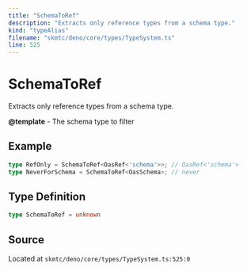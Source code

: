```yaml
---
title: "SchemaToRef"
description: "Extracts only reference types from a schema type."
kind: "typeAlias"
filename: "skmtc/deno/core/types/TypeSystem.ts"
line: 525
---
```


# SchemaToRef

Extracts only reference types from a schema type.


**@template** - The schema type to filter

## Example

```typescript
type RefOnly = SchemaToRef<OasRef<'schema'>>; // OasRef<'schema'>
type NeverForSchema = SchemaToRef<OasSchema>; // never
```

## Type Definition

```typescript
type SchemaToRef = unknown
```

## Source

Located at `skmtc/deno/core/types/TypeSystem.ts:525:0`
